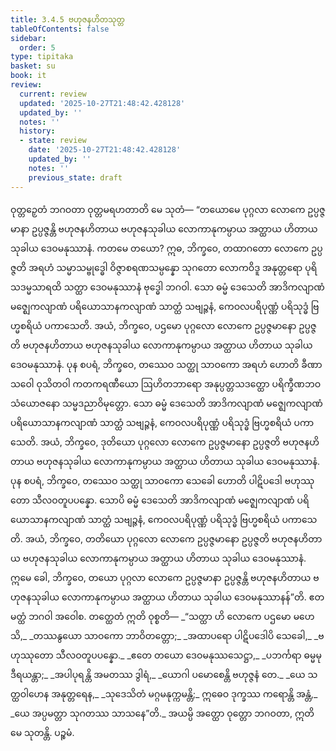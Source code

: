 ```yaml
---
title: 3.4.5 ဗဟုဇနဟိတသုတ္တ
tableOfContents: false
sidebar:
  order: 5
type: tipitaka
basket: su
book: it
review:
  current: review
  updated: '2025-10-27T21:48:42.428128'
  updated_by: ''
  notes: ''
  history:
  - state: review
    date: '2025-10-27T21:48:42.428128'
    updated_by: ''
    notes: ''
    previous_state: draft
---
```



<ReviewStatus review={frontmatter.review} showDetails={true} />

<HypothesisAnnotation frontmatter={frontmatter} />

<DynamicBreadcrumb />

<Division number="84" book="it" e="ch" v="18" p="248">

<Paragraph number="582" book="it">
ဝုတ္တဉှေတံ ဘဂဝတာ ဝုတ္တမရဟတာတိ မေ သုတံ—
</Paragraph>

<Paragraph number="583" book="it">
“တယောမေ ပုဂ္ဂလာ လောကေ ဥပ္ပဇ္ဇမာနာ ဥပ္ပဇ္ဇန္တိ ဗဟုဇနဟိတာယ ဗဟုဇနသုခါယ လောကာနုကမ္ပာယ အတ္ထာယ ဟိတာယ သုခါယ ဒေဝမနုဿာနံ. ကတမေ တယော? ဣဓ, ဘိက္ခဝေ, တထာဂတော လောကေ ဥပ္ပဇ္ဇတိ အရဟံ သမ္မာသမ္ဗုဒ္ဓေါ ဝိဇ္ဇာစရဏသမ္ပန္နော သုဂတော လောကဝိဒူ အနုတ္တရော ပုရိသဒမ္မသာရထိ သတ္ထာ ဒေဝမနုဿာနံ ဗုဒ္ဓေါ ဘဂဝါ. သော ဓမ္မံ ဒေသေတိ အာဒိကလျာဏံ မဇ္ဈေကလျာဏံ ပရိယောသာနကလျာဏံ သာတ္ထံ သဗျဉ္ဇနံ, ကေဝလပရိပုဏ္ဏံ ပရိသုဒ္ဓံ ဗြဟ္မစရိယံ ပကာသေတိ. အယံ, ဘိက္ခဝေ, ပဌမော ပုဂ္ဂလော လောကေ ဥပ္ပဇ္ဇမာနော ဥပ္ပဇ္ဇတိ ဗဟုဇနဟိတာယ ဗဟုဇနသုခါယ လောကာနုကမ္ပာယ အတ္ထာယ ဟိတာယ သုခါယ ဒေဝမနုဿာနံ.
</Paragraph>

<Paragraph number="584" book="it">
ပုန စပရံ, ဘိက္ခဝေ, တဿေဝ သတ္ထု သာဝကော အရဟံ ဟောတိ ခီဏာသဝေါ ဝုသိတဝါ ကတကရဏီယော ဩဟိတဘာရော အနုပ္ပတ္တသဒတ္ထော ပရိက္ခီဏဘဝသံယောဇနော သမ္မဒညာဝိမုတ္တော. သော ဓမ္မံ ဒေသေတိ အာဒိကလျာဏံ မဇ္ဈေကလျာဏံ ပရိယောသာနကလျာဏံ သာတ္ထံ သဗျဉ္ဇနံ, ကေဝလပရိပုဏ္ဏံ ပရိသုဒ္ဓံ ဗြဟ္မစရိယံ ပကာသေတိ. အယံ, ဘိက္ခဝေ, ဒုတိယော ပုဂ္ဂလော လောကေ ဥပ္ပဇ္ဇမာနော ဥပ္ပဇ္ဇတိ ဗဟုဇနဟိတာယ ဗဟုဇနသုခါယ လောကာနုကမ္ပာယ အတ္ထာယ ဟိတာယ သုခါယ ဒေဝမနုဿာနံ.
</Paragraph>

<Paragraph number="585" book="it">
ပုန စပရံ, ဘိက္ခဝေ, တဿေဝ သတ္ထု သာဝကော သေခေါ ဟောတိ ပါဋိပဒေါ ဗဟုဿုတော သီလဝတူပပန္နော. သောပိ ဓမ္မံ ဒေသေတိ အာဒိကလျာဏံ မဇ္ဈေကလျာဏံ ပရိယောသာနကလျာဏံ သာတ္ထံ သဗျဉ္ဇနံ, ကေဝလပရိပုဏ္ဏံ ပရိသုဒ္ဓံ ဗြဟ္မစရိယံ ပကာသေတိ. အယံ, ဘိက္ခဝေ, တတိယော ပုဂ္ဂလော လောကေ ဥပ္ပဇ္ဇမာနော ဥပ္ပဇ္ဇတိ ဗဟုဇနဟိတာယ ဗဟုဇနသုခါယ လောကာနုကမ္ပာယ အတ္ထာယ ဟိတာယ သုခါယ ဒေဝမနုဿာနံ. ဣမေ ခေါ, ဘိက္ခဝေ, တယော ပုဂ္ဂလာ လောကေ ဥပ္ပဇ္ဇမာနာ ဥပ္ပဇ္ဇန္တိ ဗဟုဇနဟိတာယ ဗဟုဇနသုခါယ လောကာနုကမ္ပာယ အတ္ထာယ ဟိတာယ သုခါယ ဒေဝမနုဿာနန်”တိ. ဧတမတ္ထံ ဘဂဝါ အဝေါစ. တတ္ထေတံ ဣတိ ဝုစ္စတိ—
</Paragraph>

<Paragraph number="586" type="verses" book="it">
_“သတ္ထာ ဟိ လောကေ ပဌမော မဟေသိ,_  
_တဿနွယော သာဝကော ဘာဝိတတ္တော;_  
_အထာပရော ပါဋိပဒေါပိ သေခေါ,_  
_ဗဟုဿုတော သီလဝတူပပန္နော._  

</Paragraph>

<Paragraph number="587" type="verses" book="it">
_ဧတေ တယော ဒေဝမနုဿသေဋ္ဌာ,_  
_ပဘင်္ကရာ ဓမ္မမုဒီရယန္တာ;_  
_အပါပုရန္တိ အမတဿ ဒွါရံ,_  
_ယောဂါ ပမောစေန္တိ ဗဟုဇ္ဇနံ တေ._  

</Paragraph>

<Paragraph number="588" type="verses" book="it">
_ယေ သတ္ထဝါဟေန အနုတ္တရေန,_  
_သုဒေသိတံ မဂ္ဂမနုက္ကမန္တိ;_  
ဣဓေဝ ဒုက္ခဿ ကရောန္တိ အန္တံ,_  
_ယေ အပ္ပမတ္တာ သုဂတဿ သာသနေ”တိ._  

</Paragraph>

<Paragraph number="589" book="it">
အယမ္ပိ အတ္ထော ဝုတ္တော ဘဂဝတာ, ဣတိ မေ သုတန္တိ.

</Paragraph>
</Division>

<Paragraph number="590" type="center" book="it">
ပဉ္စမံ.
</Paragraph>